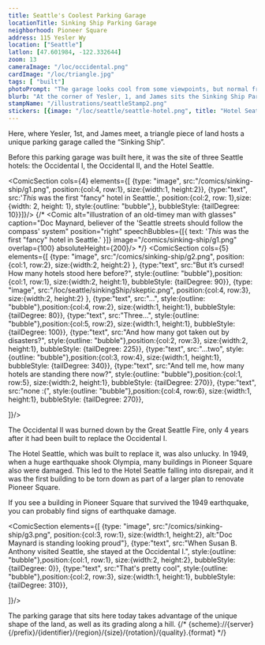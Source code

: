 ```yaml
---
title: Seattle's Coolest Parking Garage
locationTitle: Sinking Ship Parking Garage
neighborhood: Pioneer Square
address: 115 Yesler Wy
location: ["Seattle"]
latlon: [47.601984, -122.332644]
zoom: 13
cameraImage: "/loc/occidental.png"
cardImage: "/loc/triangle.jpg"
tags: [ "built"]
photoPrompt: "The garage looks cool from some viewpoints, but normal from others. Find the best and worst angles of the garage."
blurb: "At the corner of Yesler, 1, and James sits the Sinking Ship Parking Garage, which was voted the coolest parking garage in the country. But before it was a parking garage, a famous hotel sat here."
stampName: "/illustrations/seattleStamp2.png"
stickers: [{image: "/loc/seattle/seattle-hotel.png", title: "Hotel Seattle", linkOut: "https://www.loc.gov/resource/gdcmassbookdig.metropolitanseat00unse/?sp=19&r=-0.073,0.224,0.854,0.482,0"},{image: "/loc/seattle/sinkingShip/skeptic.png"}]
---
```


<LOCItem
    type="map"
    linkOut="https://www.loc.gov/item/75696663/"
    alt="crowded illustrated map of downtown Seattle"
    image="/loc/triangle.jpg"
    caption="Map of Seattle in 1891"/>

Here, where Yesler, 1st, and James meet, a triangle piece of land hosts a unique parking garage called the “Sinking Ship”.

Before this parking garage was built here, it was the site of three Seattle hotels: the Occidental I, the Occidental II, and the Hotel Seattle.

<LOCItem
    type="book"
    linkOut="https://www.loc.gov/resource/gdcmassbookdig.seattlememories00redf/?sp=21"
    alt="photograph of a two story, medium building with a crowd outside"
    image="/loc/occidental.png"
    caption="Occidental Hotel"/>
<ComicSection cols={4} elements={[
    {type: "image", src:"/comics/sinking-ship/g1.png", position:{col:4, row:1}, size:{width:1, height:2}},
    {type:"text", src:'*This* was the first "fancy" hotel in Seattle.', position:{col:2, row: 1},size:{width: 2, height: 1}, style:{outline: "bubble",}, bubbleStyle: {tailDegree: 10}}]}/>
{/* <Comic alt="illustration of an old-timey man with glasses" caption="Doc Maynard, believer of the 'Seattle streets should follow the compass' system" position="right" speechBubbles={[{ text: '*This* was the first "fancy" hotel in Seattle.' }]} image="/comics/sinking-ship/g1.png" overlap={100} absoluteHeight={200}/> */}
<LOCItem
    type="book"
    linkOut="https://www.loc.gov/resource/gdcmassbookdig.metropolitanseat00unse/?sp=19&r=-0.073,0.224,0.854,0.482,0"
    alt="photograph of a five story large building shaped like a wedge"
    image="/loc/seattle/seattle-hotel.png"/>
<ComicSection cols={5} elements={[
    {type: "image", src:"/comics/sinking-ship/g2.png", position:{col:1, row:2}, size:{width:2, height:2} },
    {type:"text", src:"But it’s cursed! How many hotels stood here before?", style:{outline: "bubble"},position:{col:1, row:1}, size:{width:2, height:1}, bubbleStyle: {tailDegree: 90}},
    {type: "image", src:"/loc/seattle/sinkingShip/skeptic.png", position:{col:4, row:3}, size:{width:2, height:2} },
    {type:"text", src:"...", style:{outline: "bubble"},position:{col:4, row:2}, size:{width:1, height:1}, bubbleStyle: {tailDegree: 80}},
    {type:"text", src:"Three...", style:{outline: "bubble"},position:{col:5, row:2}, size:{width:1, height:1}, bubbleStyle: {tailDegree: 100}},
    {type:"text", src:"And how many got taken out by disasters?", style:{outline: "bubble"},position:{col:2, row:3}, size:{width:2, height:1}, bubbleStyle: {tailDegree: 225}},
    {type:"text", src:"...two", style:{outline: "bubble"},position:{col:3, row:4}, size:{width:1, height:1}, bubbleStyle: {tailDegree: 340}},
    {type:"text", src:"And tell me, how many hotels are standing there now?", style:{outline: "bubble"},position:{col:1, row:5}, size:{width:2, height:1}, bubbleStyle: {tailDegree: 270}},
    {type:"text", src:"none :(", style:{outline: "bubble"},position:{col:4, row:6}, size:{width:1, height:1}, bubbleStyle: {tailDegree: 270}},

]}/>

The Occidental II was burned down by the Great Seattle Fire, only 4 years after it had been built to replace the Occidental I.

The Hotel Seattle, which was built to replace it, was also unlucky. In 1949, when a huge earthquake shook Olympia, many buildings in Pioneer Square also were damaged. This led to the Hotel Seattle falling into disrepair, and it was the first building to be torn down as part of a larger plan to renovate Pioneer Square.

If you see a building in Pioneer Square that survived the 1949 earthquake, you can probably find signs of earthquake damage.

<LOCItem
    type="manuscript"
    linkOut="https://www.loc.gov/resource/mss11049.mss11049-001_00683_00886/?sp=159"
    alt="two page spread of a notebook with cursive"
    image="/loc/susan-journal.png"
    caption="Page from Susan B. Anthony's journal"/>
 
<ComicSection elements={[
    {type: "image", src:"/comics/sinking-ship/g3.png", position:{col:3, row:1}, size:{width:1, height:2}, alt:"Doc Maynard is standing looking proud"},
    {type:"text", src:"When Susan B. Anthony visited Seattle, she stayed at the Occidental I.", style:{outline: "bubble"},position:{col:1, row:1}, size:{width:2, height:2}, bubbleStyle: {tailDegree: 0}},
    {type:"text", src:"That's pretty cool", style:{outline: "bubble"},position:{col:2, row:3}, size:{width:1, height:1}, bubbleStyle: {tailDegree: 310}},
    

]}/>


 The parking garage that sits here today takes advantage of the unique shape of the land, as well as its grading along a hill.
{/* {scheme}://{server}{/prefix}/{identifier}/{region}/{size}/{rotation}/{quality}.{format} */}
